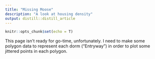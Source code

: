 ```yaml
---
title: "Missing Moose"
description: "A look at housing density"
output: distill::distill_article
---
```


```r
knitr::opts_chunk$set(echo = T)
```

This page isn't ready for go-time, unfortunately. I need to make some polygon data to represent each dorm ("Entryway") in order to plot some jittered points in each polygon.